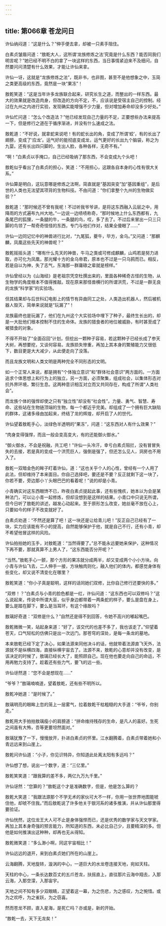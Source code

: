 ```yaml
---
---
---
```

title: 第066章 苍龙问日
---





许仙纳闷道：“这是什么？”伸手便去拿，却被一只素手阻住。

白素贞皱眉问道：“敖乾大人，这所谓‘龙族修炼之法’究竟是什么东西？能否同我们明言呢？”她已经不明不白的拿了一块这样的东西，当日事情紧迫来不及细问，自然要问问清楚有什么效果，才能让许仙来拿。

许仙一讶，这就是“龙族修炼之法”，既非书，也非图，甚至不是他想象之中，玉简之类更高级的东西，竟然是一块“果冻”！

敖乾笑道：“这是当年许多龙族联合起来，研究长生之道，而整出的一样东西。最大的效果就是改造肉身，但改造的方向不定，不，应该说是受宿主自己的控制。经过在九州之内进行实验，发现确实能增强不少力量，但对增加寿命却没多少好处。”

许仙忙问道：“怎么个改造法？”他已经发现自己力量的不足，正要想些办法来提高一下，但是修行之道在于循序渐进，并没有什么速成之法。

敖乾道：“不好说，就拿蛇来说吧！有的蛇长出的角，变成了所谓‘蛟’，有的长出了翅膀，变成了‘应龙’。运气好的能彻底变成龙，运气更好的长出九个脑袋，称之为九婴。还有长出四只脚的，生出人脸，各种各样，无奇不有。”

“啊！”白素贞以手掩口，自己已经吸纳了那东西，不会变成九个头吧！

敖乾似乎看出了白素贞的担心，笑道：“不用担心，这跟各自本身的心性有很大关系。”

许仙算是明白，这玩意哪是修炼之法啊，简直就是“基因突变”加“基因重组”，是后世的人类也无法望其项背的生物科技。不由问道：“你们拿整个九州的生物做实验？”

敖乾道：“那时候还不曾有我呢！不过听我爷爷讲，是将这东西融入云层之中，用降雨的方式遍布九州大地。”一边说一边啧啧称奇，“那时候地上什么东西都有，九条尾巴的狐狸，一条腿的牛，一条腿的鸟，哎，多了去了。不过后来冒出一只三只脚的鸟领了一帮奇奇怪怪的东西，专门与他们作对，结果全傻眼了……”

许仙一边同记忆中的神兽进行比对，“九尾狐，夔牛，毕方，金乌。”又问道：“那麒麟，凤凰这些先天的神兽呢？”

敖乾摇摇头道：“哪有什么先天的神兽，牛马之类或可修成麒麟，山鸡若是努力进取，亦可化为凤凰，那光耀十方的金乌帝君，原本也不过是一只乌鸦而已。相反，若是自以为神，失了志气，东海那一群庸碌之辈就是榜样。”

许仙曾经以为《山海经》是老祖宗凭空杜撰出来的，里面各种稀奇古怪的生物，从生物学的角度根本不值得推敲。现在原来那怪兽横行的所谓洪荒，不过是一群无良的龙族“科学家”的实验场。

但其结果却与后世科幻电影上的情节有异曲同工之处，人类造出机器人，然后被机器人毁灭，简单来说就是“玩漏了”！

龙族最终也是玩漏了，他们在九州这个大实验场中埋下了种子，最终生长出的，却是一大批他们根本控制不住的生命体。龙族的猎食者的地位被威胁，有时甚至成了被猎食的对象。

不得不开始了“全面召回”计划，但挖出一颗种子容易，若这颗种子已经长成了参天大树，再想要挖，又谈何容易。龙族损失惨重，再加上其本身的繁殖能力又很低下，数目更是大大减少，从此便走向了没落。

而且龙族文明和人类文明是两种完全不同形态的文明。

如一个正常人来说，都是拥有“个体独立意识”和“群体社会意识”两方面的。一方面追求个体思想上和行为上的独立，另一方面，必须聚集，组成社会，以集体形态对抗外界环境，繁衍生息。这两种意识相互对立而又共同存在，构成了所谓“人类社会”。

而龙族个体的强悍却使之只有“独立性”却没有“社会性”。力量、勇气、智慧、寿命、这些站在生物链顶端的生物，每一个都近乎完美。却组成了一个拥有巨大缺陷的群体，这诸多缘由加起来，终结了龙的辉煌，却开启了人的世代。

许仙望着敖乾手心，淡绿色半透明的“果冻”，问道：“这东西对人有什么效果？”

“肉身变得强悍，而且一般会变高变大，有的还能御火御水。”

“御火御水，不会是祝融，共工吧！”许仙一头冷汗，幸亏白素贞阻拦，没有冒冒失失的去接，若是真的变成一个洪荒巨人，强倒是强了，但还怎么见人，洞房也不用入了。

敖乾一双暗金色的眸子盯着许仙，道：“这也关乎个人的心性，曾经有一个人用了此法，但却维持了本来面目。你自己选择吧，要还是不要？反正就剩下这一块了，你若不要，旁边那小丫头眼巴巴的看着呢！”说的却是小青。

小青确实对这东西眼馋不已，昨夜白素贞提起此事，还有些愧疚，她本以为会是某种法门，可以让小青一起修炼，但却没想到是这样的结果。小青口中只说无所谓，但今日听了敖乾的讲述，越发心动起来。至于原形怎么改变，她丝毫不放在心上，只要如今的样子不改变就好了。

白素贞劝道：“不然还是算了吧！这一块还是让给青儿吧！”反正自己已经有了一块，实力应该能有不小的提高，自然能够保护于他，就是自己不行，还有小青，却不希望他冒这样的风险。

许仙拍拍她的玉手，对敖乾道：“当然得要了。”总不能永远要她来保护，这种情况下再不要，那就真算不上男人了，“这东西能否分开呢？”

“当然。”敖乾手心一颤，那个方形的果冻就分成两半，却又变成两个小小方块。向小青与许仙飞去，二人伸手一接，方块触肉则化，融入他们的体内，都感觉身体有些变化，却又说不清变化在哪里？

敖乾笑道：“你小子真是聪明，这样的话同她们双修，比你自己修行还要快的多。”

“双修！？”白素贞与小青的脸色都是一红，许仙问道：“这东西也可以双修吗？”这么说起来，传说中所谓大巫，似乎身边都带着一两条蛇的样子，要么是盘在身上，要么是踏在脚下，要么是当耳环，有这个缘故吗？

敖璃好奇道：“双修是什么？”自然还是得不到回答，令她不高兴的嘟起嘴巴。

敖乾微微一笑，站起身来道：“好了，该交代的也差不多了，我也该走了。”仰望着苍天，口气轻松的仿佛只是出一次远门。那苍穹的深处，是每一条龙的墓地。

本来敖乾已经下定了决心，如果法源来同他决斗的话，他就带着法源直飞天外，法源就不是纵横四海，直接纵横宇宙去了。法源不来，敖乾的心意却并没有改变，是该决定的时候了，敖璃已经长大了，能照顾自己。现在他也要走向自己的命运，不用再勉力支持了。趁着还有些力气，要飞的远一些。

许仙讶然道：“您不会是想现在……”

“爷爷？”敖璃喃喃道，望着敖乾，还有些不明所以。

敖乾冲她道：“是时候了。”

敖璃明亮的眼眸上忽的笼上一层雾气，拉着敖乾干枯粗糙的大手道：“爷爷，你别走。”

敖乾用大手拍拍敖璃瘦小的肩膀道：“拼命维持残存的生命，是凡人的喜好。生死之间虽有大怖，吾等更要坦然面对。”

敖璃犹豫了一下，慢慢放开，扑进白素贞的怀里。江水翻腾着，白素贞带着她和小青远远来到山崖上。

敖乾问许仙道：“小子，你见识特异，你知道此处离太阳有多远吗？”

许仙想了想，说出一个数字，道：“三亿里。”

敖乾笑笑道：“跟我算的差不多，两亿九万九千里。”

许仙讶然：“您算的？”敖乾这个才是准确数字，但是，他是怎么算的？

敖乾大笑道：“我跟法源那个不学无术的家伙可大不一样，你用一张世界地图能唬住他，却唬不住我。”而后敖乾说了许多他关于银河系的诸多推演，并从许仙那里得要验证。

许仙恍然，这位龙王大人可不止是身体强悍而已，还是优秀的数学家与天文学家。再加上其本身奇强的预言能力，所知道的东西，未必比自己少，且要精深的多。但他是如何推演出这种种，却再也无从得知。

敖乾微笑道：“多么渺小啊，同这宇宙相比！”

许仙远远的退开，来到白素贞她们所在的山崖上。

云海翻腾，天地旋转，漩涡的中心，一道巨大的水龙卷连接天地，宛如天柱。

天柱的中心，一条长达数百丈的五爪苍龙，扶摇直上，直往那片云海中翔去，入那云海，入那空濛，入那宙宇。

天地之间不知有多少双眼睛，正望着这一幕，为之伤悲，为之感叹，为之惋惜。或为之欢呼，为之雀跃，为之窃喜。

然而苍龙不顾，直入星海，是死亡吗？亦或是，新的开始。

“敖乾一去，天下无龙矣！”